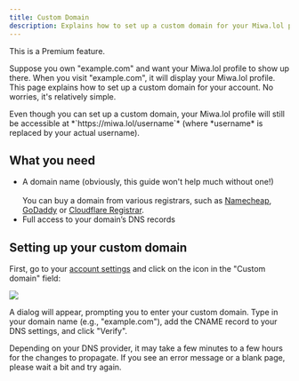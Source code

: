 ```yaml
---
title: Custom Domain
description: Explains how to set up a custom domain for your Miwa.lol profile.
---
```



<Aside type="note">This is a Premium feature.</Aside>

Suppose you own "example.com" and want your Miwa.lol profile to show up there. When you visit "example.com", it will display your Miwa.lol profile. This page explains how to set up a custom domain for your account. No worries, it's relatively simple.

<Aside type="caution">
  Even though you can set up a custom domain, your Miwa.lol profile will still be accessible at *`https://miwa.lol/username`* (where *username* is replaced by your actual username).
</Aside>

## What you need

* A domain name (obviously, this guide won't help much without one!)<br></br>
  You can buy a domain from various registrars, such as [Namecheap](https://www.namecheap.com), [GoDaddy](https://www.godaddy.com) or [Cloudflare Registrar](https://domains.cloudflare.com/).
* Full access to your domain’s DNS records

## Setting up your custom domain

First, go to your [account settings](https://miwa.lol/dashboard/settings) and click on the <Plus /> icon in the "Custom domain" field:

![](field.png)

A dialog will appear, prompting you to enter your custom domain. Type in your domain name (e.g., "example.com"), add the CNAME record to your DNS settings, and click "Verify".

<Aside type="note">
  Depending on your DNS provider, it may take a few minutes to a few hours for the changes to propagate. If you see an error message or a blank page, please wait a bit and try again.
</Aside>